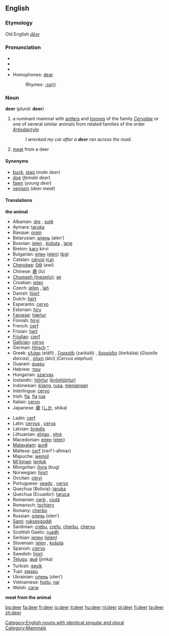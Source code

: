 {{wikipedia}}
==English==
===Etymology===
Old English ''[[dēor]]''
===Pronunciation===
* {{AHD|dîr}}
* {{IPA|/dɪə(r)/}}
* {{SAMPA|/dI@(r)/}}
*Homophones: [[dear]]
*:Rhymes: [[Rhymes:English:-ɪə(r)|-ɪə(r)]]

===Noun===
'''deer''' (''plural:'' '''deer''')

# {{cattag|zoology}} a ruminant mammal with [[antler]]s and [[hoof|hooves]] of the family ''[[Cervidae]]'' or one of several similar animals from related families of the order ''[[Artiodactyla]]''
#:''I wrecked my car after a '''deer''' ran across the road.''
# [[meat]] from a deer

====Synonyms====
*[[buck]], [[stag]] (''male deer'')
*[[doe]] (''female deer'')
*[[fawn]] (''young deer'')
*[[venison]] (''deer meat'')

====Translations====
'''the animal'''
{{top}}
*Albanian: [[dre]] {{m}}, [[sutë]] {{f}}
*Aymara: [[taruka]]
*Basque: [[orein]]
*Belarusian: [[алень]] (alen’) {{m}}
*Bosnian: [[jelen]] {{m}}, [[košuta]] {{f}}, [[lane]] {{n}}
*Breton: [[karv]] {{f}} kirvi {{p}}
*Bulgarian: [[елен]] ([[elen]]) [[:bg:елен|(bg)]]
*Catalan: [[cérvol]] {{m}} [[:ca:cérvol|(ca)]] 
*[[Cherokee]]: [[ᎠᏫ]] (awi)
*Chinese: [[鹿]] (lù)
*[[Chumash (Inezeño)]]: [[wɨ]]
*Croatian: [[jelen]] {{m}}
*Czech: [[jelen]] {{m}}, [[laň]] {{f}}
*Danish: [[hjort]]
*Dutch: [[hert]] {{n}}
*Esperanto: [[cervo]]
*Estonian: [[hirv]]
*[[Faroese]]: [[hjørtur]]
*Finnish: [[hirvi]]
*French: [[cerf]] {{m}}
*Frisian: [[hart]]
*[[Friulian]]: [[cierf]]
*[[Galician]]: [[cervo]]
*German: [[Hirsch]] {{m}} [[:de:Hirsch|^]]
*Greek: [[ελάφι]] (eláfi) {{n}}, [[ζαρκάδι]] (zarkáði) {{n}}, [[δορκάδα]] (ðorkáða) (''Gazella dorcas'') {{f}}, [[άλκη]] (álci) (''Cervus elaphus'') {{f}}
*Guaraní: [[guasu]]
*Hebrew: [[עופר]] {{m}}
*Hungarian: [[szarvas]]
*Icelandic: [[hjörtur]] ([[krónhjörtur]])
*Indonesian: [[kijang]], [[rusa]], [[menjangan]]
*Interlingua: [[cervo]]
*Irish: [[fia]], [[fia]] [[rua]]
*Italian: [[cervo]] {{m}}
*Japanese: [[鹿]] ([[しか]], shika)
{{mid}}
*Ladin: [[cerf]]
*Latin: [[cervus]] {{m}}, [[cerva]] {{f}}
*Latvian: [[briedis]]
*Lithuanian: [[elnias]] {{m}}, [[elnė]] {{f}}
*Macedonian: [[елен]] ([[elen]])
*[[Malayalam]]: [[മാൻ]]
*Maltese: [[ċerf]] (ċerf l-aħmar)
*Mapuche: [[wemül]]
*[[Mi'kmaq]]: [[lentuk]]
*Mongolian: [[буга]] (bug)
*Norwegian: [[hjort]]
*Occitan: [[cèrvi]]
*Portuguese: [[veado]] {{m}}, [[cervo]] {{m}}
*Quechua (Bolivia): [[taruka]]
*Quechua (Ecuador): [[taruca]]
*Romanian: [[cerb]] {{m}}, [[ciută]] {{f}}
*Romansch: [[tschierv]]
*Romany: [[cherbo]] {{m}}
*Russian: [[олень]] (olеn’) {{m}}
*[[Sami]]: [[ruksesgoddi]]
*Sardinian: [[crebu]], [[crefu]], [[cherbu]], [[chervu]]
*Scottish Gaelic: [[ruadh]]
*Serbian: [[jелен]] ([[jelen]])
*Slovenian: [[jelen]] {{m}}, [[košuta]] {{f}}
*Spanish: [[ciervo]] {{m}}
*Swedish: [[hjort]]
*[[Telugu]]: [[జింక]] (jimka)
*Turkish: [[geyik]]
*Tupi: [[swasu]]
*Ukrainian: [[олень]] (olen’) {{m}}
*Vietnamese: [[hươu]], [[nai]]
*Welsh: [[carw]]
{{bottom}}

'''meat from the animal'''

[[Category:English nouns with identical singular and plural]]
[[Category:Mammals]]

[[bg:deer]]
[[fa:deer]]
[[fr:deer]]
[[io:deer]]
[[it:deer]]
[[hu:deer]]
[[nl:deer]]
[[pl:deer]]
[[fi:deer]]
[[ta:deer]]
[[zh:deer]]